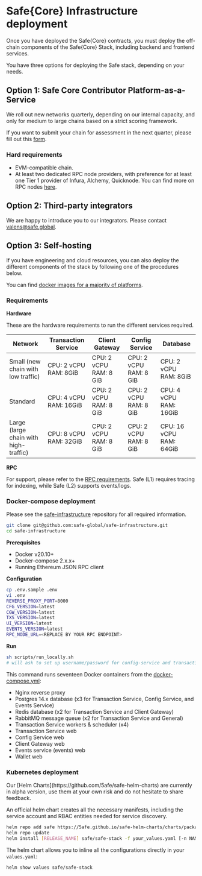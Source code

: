 
# Safe\{Core\} Infrastructure deployment

Once you have deployed the Safe\{Core\} contracts, you must deploy the off-chain components of the Safe\{Core\} Stack, including backend and frontend services. 

You have three options for deploying the Safe stack, depending on your needs.

## Option 1: Safe Core Contributor Platform-as-a-Service

We roll out new networks quarterly, depending on our internal capacity, and only for medium to large chains based on a strict scoring framework. 

If you want to submit your chain for assessment in the next quarter, please fill out this [form](https://noteforms.com/forms/request-safe-ui-and-infra-support-4weugt).

### Hard requirements

- EVM-compatible chain.
- At least two dedicated RPC node providers, with preference for at least one Tier 1 provider of Infura, Alchemy, Quicknode. You can find more on RPC nodes [here](./api-safe-transaction-service/rpc-requirements.md).

## Option 2: Third-party integrators

We are happy to introduce you to our integrators. Please contact [valens@safe.global](mailto:valens@safe.global).

## Option 3: Self-hosting

If you have engineering and cloud resources, you can also deploy the different components of the stack by following one of the procedures below. 

You can find [docker images for a majority of platforms](https://hub.docker.com/u/safeglobal). 

### Requirements

**Hardware**

These are the hardware requirements to run the different services required.


| Network | Transaction Service | Client Gateway | Config Service | Database |
| --- | --- | --- | --- | --- |
| Small (new chain with low traffic) | CPU: 2 vCPU RAM: 8GiB | CPU: 2 vCPU RAM: 8 GiB | CPU: 2 vCPU RAM: 8 GiB | CPU: 2 vCPU RAM: 8GiB |
| Standard | CPU: 4 vCPU RAM: 16GiB | CPU: 2 vCPU RAM: 8 GiB | CPU: 2 vCPU RAM: 8 GiB | CPU: 4 vCPU RAM: 16GiB |
| Large (large chain with high-traffic) | CPU: 8 vCPU RAM: 32GiB | CPU: 2 vCPU RAM: 8 GiB | CPU: 2 vCPU RAM: 8 GiB | CPU: 16 vCPU RAM: 64GiB |


**RPC**

For support, please refer to the [RPC requirements](./api-safe-transaction-service/rpc-requirements.md#what-are-the-rpc-requirements). Safe (L1) requires tracing for indexing, while Safe (L2) supports events/logs.

### Docker-compose deployment

Please see the [safe-infrastructure](https://github.com/safe-global/safe-infrastructure) repository for all required information.

```bash
git clone git@github.com:safe-global/safe-infrastructure.git
cd safe-infrastructure
```

**Prerequisites**

- Docker v20.10+
- Docker-compose 2.x.x+
- Running Ethereum JSON RPC client

**Configuration**

```bash
cp .env.sample .env
vi .env
REVERSE_PROXY_PORT=8000
CFG_VERSION=latest
CGW_VERSION=latest
TXS_VERSION=latest
UI_VERSION=latest
EVENTS_VERSION=latest
RPC_NODE_URL=<REPLACE BY YOUR RPC ENDPOINT>
```

**Run**

```bash
sh scripts/run_locally.sh
# will ask to set up username/password for config-service and transactions-service
```

This command runs seventeen Docker containers from the [docker-compose.yml](https://github.com/safe-global/safe-infrastructure/blob/main/docker-compose.yml):

- Nginx reverse proxy
- Postgres 14.x database (x3 for Transaction Service, Config Service, and Events Service)
- Redis database (x2 for Transaction Service and Client Gateway)
- RabbitMQ message queue (x2 for Transaction Service and General)
- Transaction Service workers & scheduler (x4)
- Transaction Service web
- Config Service web
- Client Gateway web
- Events service (events) web
- Wallet web

### Kubernetes deployment

<Callout type="info" emoji="⚠️">
    Our [Helm Charts](https://github.com/5afe/safe-helm-charts) are currently in alpha version, use them at your own risk and do not hesitate to share feedback.
</Callout>

An official helm chart creates all the necessary manifests, including the service account and RBAC entities needed for service discovery.

```bash
helm repo add safe https://5afe.github.io/safe-helm-charts/charts/packages
helm repo update
helm install [RELEASE_NAME] safe/safe-stack -f your_values.yaml [-n NAMESPACE]
```

The helm chart allows you to inline all the configurations directly in your `values.yaml`:

```bash
helm show values safe/safe-stack
```
